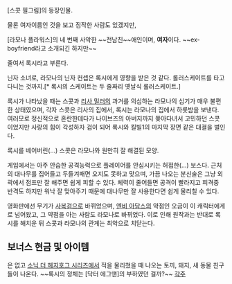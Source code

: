 [스콧 필그림]의 등장인물.

물론 여자이름인 것을 보고 짐작한 사람도 있겠지만,

[라모나 플라워스]의 네 번째 사악한 ~~전남친~~애인이며, '''여자'''이다. ~~ex-boyfriend라고 소개되긴 하지만~~

줄여서 록시라고 부른다.

닌자 소녀로, 라모나의 닌자 컨셉은 록시에게 영향을 받은 것 같다. 롤러스케이트를 타고 다니는 것까지.[* 록시의 스케이트는 두 줄짜리 옛날식 롤러스케이트.]

록시가 나타났을 때는 스콧과 [[리사 밀러]]의 과거를 의심하는 라모나의 심기가 매우 불편한 상태였으며, 각자 스콧은 리사의 집에서, 록시는 라모나의 집에서 하룻밤을 보낸다.
여러모로 정신적으로 혼란한데다가 나이브즈의 아버지까지 쫒아다녀서 고민하던 스콧이었지만 사랑의 힘이 각성하자 검이 되어 록시와 킬빌1의 마지막 장면 같은 대결을 벌인다.

록시를 베어버린(...) 스콧은 라모나와 원만히 잘 해결된 모양.


게임에서는 아주 안습한 공격능력으로 플레이어를 안심시키는 허접한(...) 보스다. 근처의 대나무를 집어들고 두들겨패면 오지도 못하고 맞으며, 가끔 나오는 분신술은 그냥 외곽에서 점프만 잘 해주면 쉽게 피할 수 있다. 체력이 줄어들면 공격이 빨라지고 피격중 반격도 하지만 워낙 잘 맞아주기 때문에 대나무만 잘 사용한다면 쉽게 물리칠 수 있다.

영화판에선 무기가 [[사복검]]으로 바뀌었으며, [[엔비 아담스]]의 약점인 오금이 이 캐릭터에게로 넘어왔고, 그 약점을 아는 사람도 라모나로 바뀌었다. 이로 인해 원작과는 반대로 록시를 해치운 뒤 스콧과 라모나의 관계는 최악으로 치닫는다.

== 보너스 현금 및 아이템 ==

은 없고 [[소닉 더 헤지호그 시리즈]]에서 적을 물리쳤을 때 나오는 토끼, 돼지, 새 동물 친구들이 나온다. ~~록시의 정체는 [닥터 에그맨]의 부하였던 걸까?~~
[[각주]]
